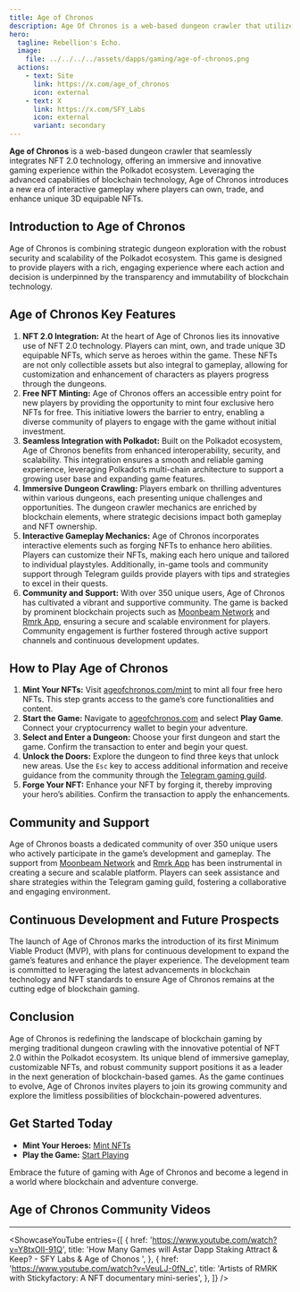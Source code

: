 ```yaml
---
title: Age of Chronos
description: Age Of Chronos is a web-based dungeon crawler that utilizes NFT 2.0 technology to provide an immersive gaming experience.
hero:
  tagline: Rebellion's Echo.
  image: 
    file: ../../../../assets/dapps/gaming/age-of-chronos.png
  actions:
    - text: Site
      link: https://x.com/age_of_chronos
      icon: external
    - text: X
      link: https://x.com/SFY_Labs
      icon: external
      variant: secondary
---
```



**Age of Chronos** is a web-based dungeon crawler that seamlessly integrates NFT 2.0 technology, offering an immersive and innovative gaming experience within the Polkadot ecosystem. 
Leveraging the advanced capabilities of blockchain technology, Age of Chronos introduces a new era of interactive gameplay where players can own, trade, and enhance unique 3D equipable NFTs.

## Introduction to Age of Chronos
Age of Chronos is combining strategic dungeon exploration with the robust security and scalability of the Polkadot ecosystem. This game is designed to provide players with a rich, engaging experience where each action and decision is underpinned by the transparency and immutability of blockchain technology.

## Age of Chronos Key Features
1. **NFT 2.0 Integration:** At the heart of Age of Chronos lies its innovative use of NFT 2.0 technology. Players can mint, own, and trade unique 3D equipable NFTs, which serve as heroes within the game. These NFTs are not only collectible assets but also integral to gameplay, allowing for customization and enhancement of characters as players progress through the dungeons.
2. **Free NFT Minting:** Age of Chronos offers an accessible entry point for new players by providing the opportunity to mint four exclusive hero NFTs for free. This initiative lowers the barrier to entry, enabling a diverse community of players to engage with the game without initial investment.
3. **Seamless Integration with Polkadot:** Built on the Polkadot ecosystem, Age of Chronos benefits from enhanced interoperability, security, and scalability. This integration ensures a smooth and reliable gaming experience, leveraging Polkadot’s multi-chain architecture to support a growing user base and expanding game features.
4. **Immersive Dungeon Crawling:** Players embark on thrilling adventures within various dungeons, each presenting unique challenges and opportunities. The dungeon crawler mechanics are enriched by blockchain elements, where strategic decisions impact both gameplay and NFT ownership.
5. **Interactive Gameplay Mechanics:** Age of Chronos incorporates interactive elements such as forging NFTs to enhance hero abilities. Players can customize their NFTs, making each hero unique and tailored to individual playstyles. Additionally, in-game tools and community support through Telegram guilds provide players with tips and strategies to excel in their quests.
6. **Community and Support:** With over 350 unique users, Age of Chronos has cultivated a vibrant and supportive community. The game is backed by prominent blockchain projects such as [Moonbeam Network](https://moonbeam.network/) and [Rmrk App](https://rmrk.app/), ensuring a secure and scalable environment for players. Community engagement is further fostered through active support channels and continuous development updates.

## How to Play Age of Chronos
1. **Mint Your NFTs:** Visit [ageofchronos.com/mint](https://ageofchronos.com/mint) to mint all four free hero NFTs. This step grants access to the game’s core functionalities and content.
2. **Start the Game:** Navigate to [ageofchronos.com](https://ageofchronos.com/) and select **Play Game**. Connect your cryptocurrency wallet to begin your adventure.
3. **Select and Enter a Dungeon:** Choose your first dungeon and start the game. Confirm the transaction to enter and begin your quest.
4. **Unlock the Doors:** Explore the dungeon to find three keys that unlock new areas. Use the `Esc` key to access additional information and receive guidance from the community through the [Telegram gaming guild](https://t.me/ageofchronos).
5. **Forge Your NFT:** Enhance your NFT by forging it, thereby improving your hero’s abilities. Confirm the transaction to apply the enhancements.

## Community and Support
Age of Chronos boasts a dedicated community of over 350 unique users who actively participate in the game’s development and gameplay. The support from [Moonbeam Network](https://moonbeam.network/) and [Rmrk App](https://rmrk.app/) has been instrumental in creating a secure and scalable platform. Players can seek assistance and share strategies within the Telegram gaming guild, fostering a collaborative and engaging environment.

## Continuous Development and Future Prospects
The launch of Age of Chronos marks the introduction of its first Minimum Viable Product (MVP), with plans for continuous development to expand the game’s features and enhance the player experience. The development team is committed to leveraging the latest advancements in blockchain technology and NFT standards to ensure Age of Chronos remains at the cutting edge of blockchain gaming.

## Conclusion
Age of Chronos is redefining the landscape of blockchain gaming by merging traditional dungeon crawling with the innovative potential of NFT 2.0 within the Polkadot ecosystem. Its unique blend of immersive gameplay, customizable NFTs, and robust community support positions it as a leader in the next generation of blockchain-based games. As the game continues to evolve, Age of Chronos invites players to join its growing community and explore the limitless possibilities of blockchain-powered adventures.

## Get Started Today
- **Mint Your Heroes:** [Mint NFTs](https://ageofchronos.com/mint)
- **Play the Game:** [Start Playing](https://ageofchronos.com)

Embrace the future of gaming with Age of Chronos and become a legend in a world where blockchain and adventure converge.

## Age of Chronos Community Videos
------------
<ShowcaseYouTube
  entries={[
    {
      href: 'https://www.youtube.com/watch?v=Y8txOlI-91Q',
      title: 'How Many Games will Astar Dapp Staking Attract & Keep? - SFY Labs & Age of Chonos ',
    },
        {
      href: 'https://www.youtube.com/watch?v=VeuLJ-0fN_c',
      title: 'Artists of RMRK with Stickyfactory: A NFT documentary mini-series',
    },
  ]} />